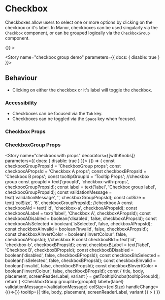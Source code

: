 
<Meta title="Components|Checkbox" component={Checkbox} />

# Checkbox

Checkboxes allow users to select one or more options by clicking on the checkbox or it's label. In Manor, checkboxes can
be used singularly via the `Checkbox` component, or can be grouped logically via the `CheckboxGroup` component.

<Preview>
  <Story name="checkbox">
    <FluidContainer>
      <Row>
        <Column>
          <Checkbox id="1" label="A checkbox" />
        </Column>
      </Row>
    </FluidContainer>
  </Story>
</Preview>

<Preview>
  <Story name="checkbox group">
    <FluidContainer>
      <Row>
        <Column>
          <CheckboxGroup
            label="Checkbox group example"
            tooltip={{ title: 'Checkbox group', body: 'This is a tooltip for the checkbox group' }}
            groupId="group-1"
            colSize="12"
            handleChange={() => {}}
          >
            <Checkbox id="A-1" label="One" />
            <Checkbox id="A-2" label="Two" />
            <Checkbox id="A-3" label="Three" />
          </CheckboxGroup>
        </Column>
      </Row>
    </FluidContainer>
  </Story>
</Preview>

<Story name="checkbox group demo" parameters={{ docs: { disable: true } }}>
  <CheckboxGroupView />
</Story>

## Behaviour

* Clicking on either the checkbox or it's label will toggle the checkbox.

### Accessibility
* Checkboxes can be focused via the `Tab` key.
* Checkboxes can be toggled via the `Space` key when focused.

### Checkbox Props

<Props of={Checkbox} />

### CheckboxGroup Props

<Props of={CheckboxGroup} />

<Story name="checkbox with props" decorators={[withKnobs]} parameters={{ docs: { disable: true } }}>
  {() => {
    const checkboxGroupPropsId = 'CheckboxGroup props';
    const checkboxAPropsId = 'Checkbox A props';
    const checkboxBPropsId = 'Checkbox B props';
    const tooltipGroupId = 'Tooltip Props';
    //checkbox group
    const groupId = text('groupId', 'checkbox-with-props', checkboxGroupPropsId);
    const label = text('label', 'Checkbox group label', checkboxGroupPropsId);
    const validationMessage = text('validationMessage', '', checkboxGroupPropsId);
    const colSize = text('colSize', '6', checkboxGroupPropsId);
    //checkbox A
    const checkboxAId = text('id', 'checkbox-a', checkboxAPropsId);
    const checkboxALabel = text('label', 'Checkbox A', checkboxAPropsId);
    const checkboxADisabled = boolean('disabled', false, checkboxAPropsId);
    const checkboxAIsSelected = boolean('isSelected', false, checkboxAPropsId);
    const checkboxAInvalid = boolean('invalid', false, checkboxAPropsId);
    const checkboxAInvertColor = boolean('invertColour', false, checkboxAPropsId);
   //checkbox B
    const checkboxBId = text('id', 'checkbox-b', checkboxBPropsId);
    const checkboxBLabel = text('label', 'Checkbox B', checkboxBPropsId);
    const checkboxBDisabled = boolean('disabled', false, checkboxBPropsId);
    const checkboxBIsSelected = boolean('isSelected', false, checkboxBPropsId);
    const checkboxBInvalid = boolean('invalid', false, checkboxBPropsId);
    const checkboxBInvertColor = boolean('invertColour', false, checkboxBPropsId);
    const { title, body, placement, screenReaderLabel, variant } = getTooltipKnobs(tooltipGroupId);
    return (
      <CheckboxGroup
        groupId={groupId}
        label={label}
        validationMessage={validationMessage}
        colSize={colSize}
        handleChange={()=>{}}
        tooltip={{
          title,
          body,
          placement,
          screenReaderLabel,
          variant
        }}
      >
        <Checkbox id={checkboxAId} label={checkboxALabel} disabled={checkboxADisabled} isSelected={checkboxAIsSelected} invalid={checkboxAInvalid} invertColour={checkboxAInvertColor} />
        <Checkbox id={checkboxBId} label={checkboxBLabel} disabled={checkboxBDisabled} isSelected={checkboxBIsSelected} invalid={checkboxBInvalid} invertColour={checkboxBInvertColor} />
      </CheckboxGroup>
    )
  }}
</Story>

